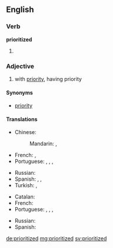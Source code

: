 ==English==

===Verb===
'''prioritized'''

# {{en-past of|prioritize}}

===Adjective===
{{en-adj}}

# with [[priority]], having priority

====Synonyms====
* [[priority]] {{qualifier|attributive use}}

====Translations====
{{trans-top|having high priority}}
{{trans-mid}}
{{trans-bottom}}

{{trans-top|quality or state of being prior or antecedent in time, or of preceding something else}}
* Chinese:
*: Mandarin: {{t-|cmn|優先|sc=Hani}},  {{t-|cmn|优先|tr=yōuxiān|sc=Hani}}
* French: {{t+|fr|antérieur}}, {{t+|fr|précédant}}
* Portuguese: {{t-|pt|prioritário|m}}, {{t-|pt|prioritária|f}}, {{t-|pt|prioritários|m|p}}, {{t-|pt|prioritárias|f|p}}
{{trans-mid}}
* Russian: {{t+|ru|приоритетный|tr=prioritétnyj}}
* Spanish: {{t+|es|antecedente}}, {{t+|es|anterior}}, {{t+|es|precedente}}
* Turkish: {{t+|tr|öncelik}}, {{t+|tr|takaddüm}}
{{trans-bottom}}

{{trans-top|Precedence; superior rank}}
* Catalan: {{t-|ca|prioritat|f}}
* French: {{t+|fr|prioritaire}}
* Portuguese: {{t-|pt|prioritário|m}}, {{t-|pt|prioritária|f}}, {{t-|pt|prioritários|m|p}}, {{t-|pt|prioritárias|f|p}}
{{trans-mid}}
* Russian: {{t+|ru|приоритетный|sc=Cyrl}}
* Spanish: {{t+|es|prioritario}}
{{trans-bottom}}

[[de:prioritized]]
[[mg:prioritized]]
[[sv:prioritized]]